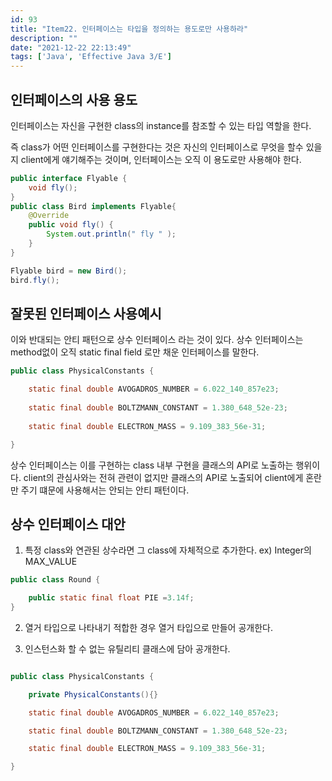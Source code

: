 ```yaml
---
id: 93
title: "Item22. 인터페이스는 타입을 정의하는 용도로만 사용하라"
description: ""
date: "2021-12-22 22:13:49"
tags: ['Java', 'Effective Java 3/E']
---
```

## 인터페이스의 사용 용도 

인터페이스는 자신을 구현한 class의 instance를 참조할 수 있는 타입 역할을 한다. 

즉 class가 어떤 인터페이스를 구현한다는 것은 자신의 인터페이스로 무엇을 할수 있을 지 client에게 얘기해주는 것이며, 인터페이스는 오직 이 용도로만 사용해야 한다. 


```java
public interface Flyable {
    void fly();
}
public class Bird implements Flyable{
    @Override
    public void fly() {
        System.out.println(" fly " );
    }
}

```
```java
Flyable bird = new Bird();
bird.fly();
```

## 잘못된 인터페이스 사용예시
이와 반대되는 안티 패턴으로 상수 인터페이스 라는 것이 있다.  상수 인터페이스는 method없이 오직 static final field 로만 채운 인터페이스를 말한다. 

```java
public class PhysicalConstants {

    static final double AVOGADROS_NUMBER = 6.022_140_857e23;
    
    static final double BOLTZMANN_CONSTANT = 1.380_648_52e-23;
    
    static final double ELECTRON_MASS = 9.109_383_56e-31;

}
```

 상수 인터페이스는 이를 구현하는 class 내부 구현을 클래스의 API로 노출하는 행위이다. 
 client의 관심사와는 전혀 관련이 없지만 클래스의 API로 노출되어 client에게 혼란만 주기 떄문에 사용해서는 안되는 안티 패턴이다. 

 ## 상수 인터페이스 대안 

1. 특정 class와 연관된 상수라면 그 class에 자체적으로 추가한다. ex) Integer의 MAX_VALUE

```java
public class Round {

    public static final float PIE =3.14f;
}

```

2. 열거 타입으로 나타내기 적합한 경우 열거 타입으로 만들어 공개한다. 

3. 인스턴스화 할 수 없는 유틸리티 클래스에 담아 공개한다. 

```java

public class PhysicalConstants {

    private PhysicalConstants(){}

    static final double AVOGADROS_NUMBER = 6.022_140_857e23;

    static final double BOLTZMANN_CONSTANT = 1.380_648_52e-23;

    static final double ELECTRON_MASS = 9.109_383_56e-31;

}

```